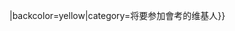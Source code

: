 {{Personal announcement||content={{#if:{{{1|}}}|{{Countdown|year={{{1}}}|month=4|day=19|hour=09|minute=00|second=00|event=[[{{{1}}}年]][[香港中學會考]]}}|请在第一个参数填上年份}}|backcolor=yellow|category=将要参加會考的维基人}}